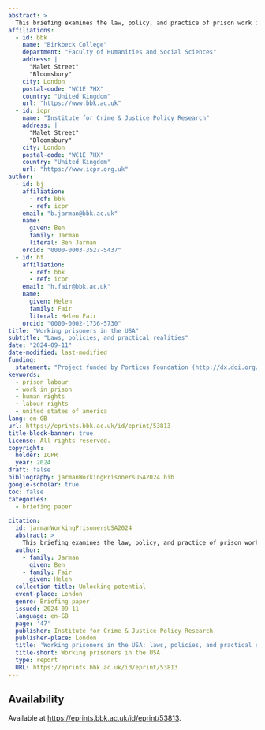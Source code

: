 ```yaml
---
abstract: >
  This briefing examines the law, policy, and practice of prison work in the United States, focusing on Arizona, California, and Texas. It provides a comprehensive analysis of work and employment training opportunities for prisoners in these states, contextualised within recent trends in their prison populations and in the legal framework governing prison labour. The briefing explores how different levels of custodial security affect access to work opportunities and examines relevant case law and state-specific approaches. Recent policy developments are linked to penal cultures and prison population trends. The briefing suggests that prison work in these states primarily subsidises state institutions rather than enabling exploitation for private profit, with most work involving prison maintenance or producing goods for public sector use. Despite low labour costs, many prison industries struggle for economic viability. The analysis highlights a lack of reliable, comprehensive data on prison work, hindering thorough analysis and informed policymaking. Areas requiring further research include the specifics of 'prison housework', long-term outcomes of prison work, and implications of penal policy shifts. The briefing aims to contribute to evidence-based policy reforms that can improve outcomes for prisoners while addressing broader societal concerns about justice and rehabilitation.
affiliations:
  - id: bbk
    name: "Birkbeck College"
    department: "Faculty of Humanities and Social Sciences"
    address: |
      "Malet Street"
      "Bloomsbury"
    city: London
    postal-code: "WC1E 7HX"
    country: "United Kingdom"
    url: "https://www.bbk.ac.uk"
  - id: icpr
    name: "Institute for Crime & Justice Policy Research"
    address: |
      "Malet Street"
      "Bloomsbury"
    city: London
    postal-code: "WC1E 7HX"
    country: "United Kingdom"
    url: "https://www.icpr.org.uk"
author:
  - id: bj
    affiliation:
      - ref: bbk
      - ref: icpr
    email: "b.jarman@bbk.ac.uk"
    name:
      given: Ben
      family: Jarman
      literal: Ben Jarman
    orcid: "0000-0003-3527-5437"
  - id: hf
    affiliation:
      - ref: bbk
      - ref: icpr
    email: "h.fair@bbk.ac.uk"
    name:
      given: Helen
      family: Fair
      literal: Helen Fair
    orcid: "0000-0002-1736-5730"
title: "Working prisoners in the USA"
subtitle: "Laws, policies, and practical realities"
date: "2024-09-11"
date-modified: last-modified
funding: 
  statement: "Project funded by Porticus Foundation (http://dx.doi.org/10.13039/100020243)"
keywords: 
  - prison labour
  - work in prison
  - human rights
  - labour rights
  - united states of america
lang: en-GB
url: https://eprints.bbk.ac.uk/id/eprint/53813
title-block-banner: true
license: All rights reserved.
copyright:
  holder: ICPR
  year: 2024
draft: false
bibliography: jarmanWorkingPrisonersUSA2024.bib
google-scholar: true
toc: false
categories:
  - briefing paper

citation:
  id: jarmanWorkingPrisonersUSA2024
  abstract: >
    This briefing examines the law, policy, and practice of prison work in the United States, focusing on Arizona, California, and Texas. It provides a comprehensive analysis of work and employment training opportunities for prisoners in these states, contextualised within recent trends in their prison populations and in the legal framework governing prison labour. The briefing explores how different levels of custodial security affect access to work opportunities and examines relevant case law and state-specific approaches. Recent policy developments are linked to penal cultures and prison population trends. The briefing suggests that prison work in these states primarily subsidises state institutions rather than enabling exploitation for private profit, with most work involving prison maintenance or producing goods for public sector use. Despite low labour costs, many prison industries struggle for economic viability. The analysis highlights a lack of reliable, comprehensive data on prison work, hindering thorough analysis and informed policymaking. Areas requiring further research include the specifics of 'prison housework', long-term outcomes of prison work, and implications of penal policy shifts. The briefing aims to contribute to evidence-based policy reforms that can improve outcomes for prisoners while addressing broader societal concerns about justice and rehabilitation.
  author:
    - family: Jarman
      given: Ben
    - family: Fair
      given: Helen
  collection-title: Unlocking potential
  event-place: London
  genre: Briefing paper
  issued: 2024-09-11
  language: en-GB
  page: '47'
  publisher: Institute for Crime & Justice Policy Research
  publisher-place: London
  title: 'Working prisoners in the USA: laws, policies, and practical realities'
  title-short: Working prisoners in the USA
  type: report
  URL: https://eprints.bbk.ac.uk/id/eprint/53813
---
```


## Availability

Available at <https://eprints.bbk.ac.uk/id/eprint/53813>.
